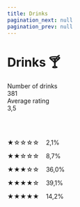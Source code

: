 ```yaml
---
title: Drinks
pagination_next: null
pagination_prev: null
---
```


# Drinks 🍸
<div style={{ display: 'flex', gap: '10px' }}>
  <div className='statBox'>
    <div className='label'>
      Number of drinks
    </div>
    <div className='value'>
      381
    </div>
  </div>
  <div className='statBox'>
    <div className='label'>
      Average rating
    </div>
    <div className='value'>
      3,5
    </div>
  </div>
</div>

<br /><br />

<div>
  <p>
    <span className='rating'>★☆☆☆☆</span>&nbsp;&nbsp;&nbsp;
    <span className='value'>2,1%</span>
  </p>
  <p>
    <span className='rating'>★★☆☆☆</span>&nbsp;&nbsp;&nbsp;
    <span className='value'>8,7%</span>
  </p>
  <p>
    <span className='rating'>★★★☆☆</span>&nbsp;&nbsp;&nbsp;
    <span className='value'>36,0%</span>
  </p>
  <p>
    <span className='rating'>★★★★☆</span>&nbsp;&nbsp;&nbsp;
    <span className='value'>39,1%</span>
  </p>
  <p>
    <span className='rating'>★★★★★</span>&nbsp;&nbsp;&nbsp;
    <span className='value'>14,2%</span>
  </p>
</div>

<br /><br />


<DocCardList className='docCardList' />

<!-- Choose between pagination or doccards, not both! -->